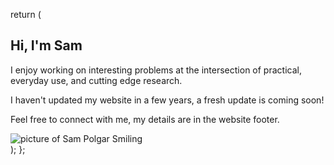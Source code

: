 
  return (
    <section className='bg-transparent dark:bg-transparent'>
      <div className='mx-auto max-w-screen-xl items-center gap-16 py-8 px-4 lg:grid lg:grid-cols-2 lg:py-16 lg:px-6 '>
        <div className='font-light sm:text-lg'>
          <h2 className='mb-4 text-4xl font-extrabold '>Hi, I'm Sam</h2>
          <p className='mb-6'>
            I enjoy working on interesting problems at the intersection of
            practical, everyday use, and cutting edge research.
          </p>
          <p className='mb-6'>
            I haven't updated my website in a few years, a fresh update is coming soon!
          </p>
          <p>
            Feel free to connect with me, my details are in the website footer.
          </p>
        </div>
        <div className='mt-8 grid gap-4'>
          <Image
            className='shadow-white rounded-md'
            src='/images/main-color.jpg'
            alt='picture of Sam Polgar Smiling'
            width={1080}
            height={1080}
            priority={true}
          />
        </div>
      </div>
    </section>
  );
};

<Hero />
